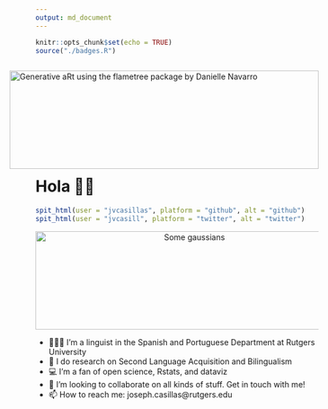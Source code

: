 ```yaml
---
output: md_document
---
```


```r
knitr::opts_chunk$set(echo = TRUE)
source("./badges.R")
```

<p style="float:right">
<img src="https://raw.githubusercontent.com/jvcasillas/jvcasillas/master/three_trees_white_viridis.png" alt="Generative aRt using the flametree package by Danielle Navarro" align="center" width="550px" height="175px">
</p>

# Hola 👋🏽

```r
spit_html(user = "jvcasillas", platform = "github", alt = "github")
spit_html(user = "jvcasill", platform = "twitter", alt = "twitter")
```

<p align="center">
<img src="https://raw.githubusercontent.com/jvcasillas/jvcasillas/master/two_guassians_white.png" alt="Some gaussians" align="center" width="550px" height="175px">
</p>

- 🧑🏽‍🔬 I’m a linguist in the Spanish and Portuguese Department at Rutgers 
University
- 🔬 I do research on Second Language Acquisition and Bilingualism
- 💻 I'm a fan of open science, Rstats, and dataviz
- 👯 I’m looking to collaborate on all kinds of stuff. Get in touch with me!
- 📫 How to reach me: joseph.casillas@rutgers.edu

</br>

